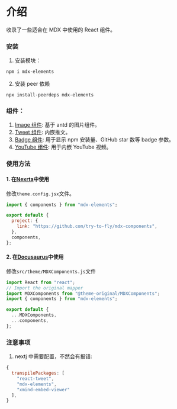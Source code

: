 # 介绍

收录了一些适合在 MDX 中使用的 React 组件。

### 安装

1. 安装模块：

```bash
npm i mdx-elements
```

2. 安装 peer 依赖

```
npx install-peerdeps mdx-elements
```

### 组件：

1. [Image 组件](./image.mdx): 基于 antd 的图片组件。
2. [Tweet 组件](./tweet.mdx): 内嵌推文。
3. [Badge 组件](./badge.mdx): 用于显示 npm 安装量、GitHub star 数等 badge 参数。
4. [YouTube 组件](./youtube.mdx): 用于内嵌 YouTube 视频。

### 使用方法

#### 1. 在[Nexrta](https://wiki.dev-hub.top/docs/Website/Nextra)中使用

修改`theme.config.jsx`文件。

```js file=theme.config.jsx highlight=7
import { components } from "mdx-elements";

export default {
  project: {
    link: "https://github.com/try-to-fly/mdx-components",
  },
  components,
};
```

#### 2. 在[Docusaurus](https://wiki.dev-hub.top/docs/Website/Docusaurus)中使用

修改`src/theme/MDXComponents.js`文件

```js file=src/theme/MDXComponents.js
import React from "react";
// Import the original mapper
import MDXComponents from "@theme-original/MDXComponents";
import { components } from "mdx-elements";

export default {
  ...MDXComponents,
  ...components,
};
```

### 注意事项

1. nextj 中需要配置，不然会有报错:

```js
{
  transpilePackages: [
    "react-tweet",
    "mdx-elements",
    "xmind-embed-viewer"
  ],
}
```
